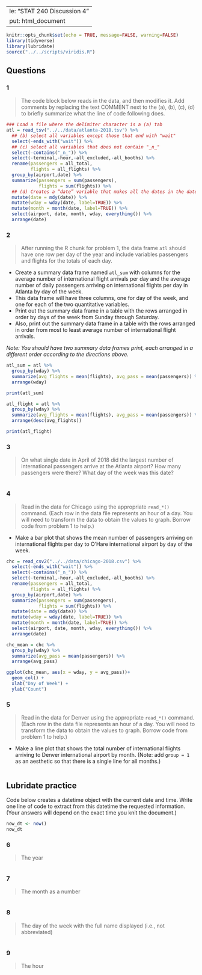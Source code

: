    ---
title: "STAT 240 Discussion 4"
output: html_document
---

```r
knitr::opts_chunk$set(echo = TRUE, message=FALSE, warning=FALSE)
library(tidyverse)
library(lubridate)
source("../../scripts/viridis.R")
```

## Questions

### 1

> The code block below reads in the data, and then modifies it. Add comments by replacing the text COMMENT next to the (a), (b), (c), (d) to briefly summarize what the line of code following does.

```r
### Load a file where the delimiter character is a (a) tab
atl = read_tsv("../../data/atlanta-2018.tsv") %>%
  ## (b) select all variables except those that end with "wait"
  select(-ends_with("wait")) %>%
  ## (c) select all variables that does not contain "_n_"
  select(-contains("_n_")) %>%
  select(-terminal,-hour,-all_excluded,-all_booths) %>%
  rename(passengers = all_total,
         flights = all_flights) %>%
  group_by(airport,date) %>%
  summarize(passengers = sum(passengers),
            flights = sum(flights)) %>%
  ## (d) Creates a “date” variable that makes all the dates in the date column into “year- month- day” format
  mutate(date = mdy(date)) %>%
  mutate(wday = wday(date, label=TRUE)) %>%
  mutate(month = month(date, label=TRUE)) %>%
  select(airport, date, month, wday, everything()) %>% 
  arrange(date)
```



### 2

> After running the R chunk for problem 1, the data frame `atl` should have one row per day of the year and include variables passengers and flights for the totals of each day. 

- Create a summary data frame named `atl_sum` with columns for the average number of international flight arrivals per day and the average number of daily passengers arriving on international flights per day in Atlanta by day of the week.  
- This data frame will have three columns, one for day of the week, and one for each of the two quantitative variables.  
- Print out the summary data frame in a table with the rows arranged in order by days of the week from Sunday through Saturday.
- Also, print out the summary data frame in a table with the rows arranged in order from most to least average number of international flight arrivals.

*Note:  You should have two summary data frames print, each arranged in a different order according to the directions above.*

```r
atl_sum = atl %>% 
  group_by(wday) %>% 
  summarize(avg_flights = mean(flights), avg_pass = mean(passengers)) %>% 
  arrange(wday)

print(atl_sum) 

atl_flight = atl %>% 
  group_by(wday) %>% 
  summarize(avg_flights = mean(flights), avg_pass = mean(passengers)) %>% 
  arrange(desc(avg_flights))

print(atl_flight)
```


### 3

> On what single date in April of 2018 did the largest number of international passengers arrive at the Atlanta airport? How many passengers were there? What day of the week was this date?

```r

```


### 4

> Read in the data for Chicago using the appropriate `read_*()` command.  (Each row in the data file represents an hour of a day. You will need to transform the data to obtain the values to graph. Borrow code from problem 1 to help.)

-  Make a bar plot that shows the mean number of passengers arriving on international flights per day to O'Hare international airport by day of the week. 

```r
chc = read_csv2("../../data/chicago-2018.csv") %>% 
  select(-ends_with("wait")) %>%
  select(-contains("_n_")) %>%
  select(-terminal,-hour,-all_excluded,-all_booths) %>%
  rename(passengers = all_total,
         flights = all_flights) %>%
  group_by(airport,date) %>%
  summarize(passengers = sum(passengers),
            flights = sum(flights)) %>%
  mutate(date = mdy(date)) %>%
  mutate(wday = wday(date, label=TRUE)) %>%
  mutate(month = month(date, label=TRUE)) %>%
  select(airport, date, month, wday, everything()) %>% 
  arrange(date) 

chc_mean = chc %>% 
  group_by(wday) %>% 
  summarize(avg_pass = mean(passengers)) %>% 
  arrange(avg_pass)

ggplot(chc_mean, aes(x = wday, y = avg_pass))+
  geom_col() +
  xlab("Day of Week") +
  ylab("Count")

```


### 5

> Read in the data for Denver using the appropriate `read_*()` command. (Each row in the data file represents an hour of a day. You will need to transform the data to obtain the values to graph. Borrow code from problem 1 to help.)

- Make a line plot that shows the total number of international flights arriving to Denver international airport by month. (Note: add `group = 1` as an aesthetic so that there is a single line for all months.)

```r

```

## Lubridate practice

Code below creates a datetime object with the current date and time.
Write one line of code to extract from this datetime the requested information.
(Your answers will depend on the exact time you knit the document.)

```r
now_dt <- now()
now_dt
```



### 6

> The year

```r

```



### 7

> The month as a number

```r

```



### 8

> The day of the week with the full name displayed (i.e., not abbreviated)

```r

```


### 9

> The hour

```r

```

